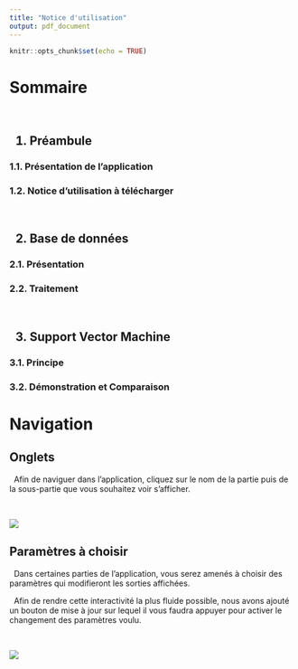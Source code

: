 ```yaml
---
title: "Notice d'utilisation"
output: pdf_document
---
```


```r
knitr::opts_chunk$set(echo = TRUE)
```

<h1> Sommaire </h1>

<br/>

<h2> 1.	Préambule </h2>
<h3>    1.1.	Présentation de l’application </h3>
<h3>    1.2.	Notice d’utilisation à télécharger </h3>

<br/>


<h2>  2.	Base de données </h2>
<h3>    2.1.	 Présentation </h3>
<h3>   2.2.	Traitement </h3>

<br/>


<h2>  3.	Support Vector Machine </h2>
<h3>   3.1.	Principe </h3>
<h3>    3.2.	Démonstration et Comparaison </h3>



# Navigation
## Onglets

<p>&nbsp;&nbsp;Afin de naviguer dans l'application, cliquez sur le nom de la partie puis de la sous-partie que vous souhaitez voir s'afficher.</p>

<br/>
  
![](Navigation.png)

\newpage

## Paramètres à choisir
<p>&nbsp;&nbsp;Dans certaines parties de l’application, vous serez amenés à choisir des paramètres qui modifieront les sorties affichées. </p> 
<p>&nbsp;&nbsp;Afin de rendre cette interactivité la plus fluide possible, nous avons ajouté un bouton de mise à jour sur lequel il vous faudra appuyer pour activer le changement des paramètres voulu. </p>

<br/>

![](Inputs_choix.png)